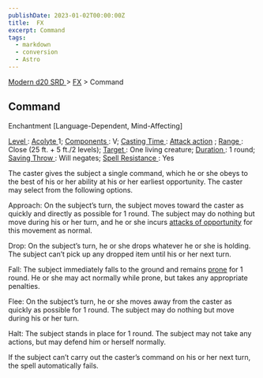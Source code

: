 ```yaml
---
publishDate: 2023-01-02T00:00:00Z
title:  FX
excerpt: Command
tags:
  - markdown
  - conversion
  - Astro
---
```


[ Modern d20 SRD ](/#modernD20) > [ FX](modern-d20-srd-fx-index) > Command

##  Command

Enchantment [Language-Dependent, Mind-Affecting]

[ Level ](modern-d20-srd-fx-level) : [ Acolyte ](modern-d20-srd-classes-advanced-acolyte) 1; [ Components ](modern-d20-srd-fx-components) : V; [Casting Time ](modern-d20-srd-fx-casting-time) : [ Attack action](modern-d20-srd-combat-attack-actions) ; [ Range ](modern-d20-srd-fx-range) :
Close (25 ft. + 5 ft./2 levels); [ Target ](modern-d20-srd-fx-target) : One
living creature; [ Duration ](modern-d20-srd-fx-duration) : 1 round; [ Saving Throw ](modern-d20-srd-basics-saving-throws) : Will negates; [ Spell Resistance ](modern-d20-srd-special-abilities-spell-resistance) : Yes

The caster gives the subject a single command, which he or she obeys to the
best of his or her ability at his or her earliest opportunity. The caster may
select from the following options.

Approach: On the subject’s turn, the subject moves toward the caster as
quickly and directly as possible for 1 round. The subject may do nothing but
move during his or her turn, and he or she incurs [ attacks of opportunity](modern-d20-srd-combat-attacks-of-opportunity) for this movement as normal.

Drop: On the subject’s turn, he or she drops whatever he or she is holding.
The subject can’t pick up any dropped item until his or her next turn.

Fall: The subject immediately falls to the ground and remains [ prone](modern-d20-srd-combat-favorable-unfavorable-conditions) for 1 round. He or
she may act normally while prone, but takes any appropriate penalties.

Flee: On the subject’s turn, he or she moves away from the caster as quickly
as possible for 1 round. The subject may do nothing but move during his or her
turn.

Halt: The subject stands in place for 1 round. The subject may not take any
actions, but may defend him or herself normally.

If the subject can’t carry out the caster’s command on his or her next turn,
the spell automatically fails.

